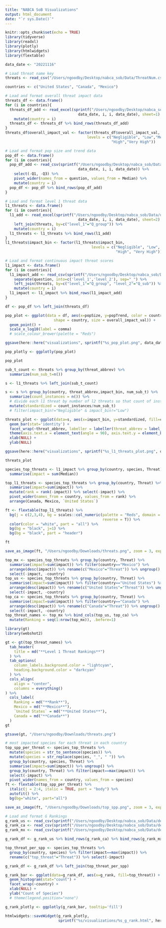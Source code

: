 ```yaml
---
title: "NABCA SoB Visualizations"
output: html_document
date: "`r sys.Date()`"
---
```


```r
knitr::opts_chunk$set(echo = TRUE)
library(tidyverse)
library(readxl)
library(plotly)
library(htmlwidgets)
library(flextable)
```

```r
data_date <- "20221116"
```

```r
# Load threat name key
threats <- read_csv("/Users/ngoodby/Desktop/nabca_sob/Data/ThreatNum.csv")

countries <- c("United States", "Canada", "Mexico")

# Load and format overall threat impact data
threats_df <- data.frame()
for (i in countries){
  threats_df_add <- read_excel(sprintf("/Users/ngoodby/Desktop/nabca_sob/Data/derived/AnalysisExport_%s_%s/impact_bins_%s_%s.xlsx", 
                                 data_date, i, i, data_date), sheet=1) %>% 
    mutate(country = i)
  threats_df <- threats_df %>% bind_rows(threats_df_add)
}
threats_df$overall_impact_val <- factor(threats_df$overall_impact_val,
                                     levels = c("Negligible", "Low","Medium",
                                                "High","Very High"))

# Load and format pop size and trend data
pop_df <- data.frame()
for (i in countries){
  pop_df_add <- read_csv(sprintf("/Users/ngoodby/Desktop/nabca_sob/Data/derived/AnalysisExport_%s_%s/pop_quantiles_agg_%s_%s.csv", 
                                 data_date, i, i, data_date)) %>% 
    select(-Q1, -Q3) %>% 
    pivot_wider(names_from = question, values_from = Median) %>% 
    mutate(country = i)
  pop_df <- pop_df %>% bind_rows(pop_df_add)
}

# Load and format level 1 threat data
l1_threats <- data.frame()
for (i in countries){
  l1_add <- read_excel(sprintf("/Users/ngoodby/Desktop/nabca_sob/Data/derived/AnalysisExport_%s_%s/impact_bins_%s_%s.xlsx", 
                                 data_date, i, i, data_date), sheet=2) %>% 
    left_join(threats, by=c("level_1"="Q_group")) %>% 
    mutate(country = i)
  l1_threats <- l1_threats %>% bind_rows(l1_add) 
}
l1_threats$impact_bin <- factor(l1_threats$impact_bin,
                                       levels = c("Negligible", "Low", "Medium",
                                                  "High", "Very High"))

# Load and format continuous impact threat scores
l1_impact <- data.frame()
for (i in countries){
  l1_impact_add <- read_csv(sprintf("/Users/ngoodby/Desktop/nabca_sob/Data/derived/AnalysisExport_%s_%s/threat_quantiles_agg_%s_%s.csv", data_date, i, i, data_date)) %>% 
    separate(question, into=c('level_1','level_2'), sep="_") %>% 
    left_join(threats, by=c("level_1"="Q_group", "level_2"="Q_sub")) %>% 
    mutate(country = i)
  l1_impact <- l1_impact %>% bind_rows(l1_impact_add) 
}
```

```r
df <- pop_df %>% left_join(threats_df) 

pop_plot <- ggplot(data = df, aes(x=popSize, y=popTrend, color = country, 
                      shape = country, size = overall_impact_val)) +
  geom_point() +
  scale_x_log10(label = comma) 
  # scale_colour_brewer(palette = "Reds")

ggsave(here::here("visualizations", sprintf("%s_pop_plot.png", data_date)), plot=pop_plot)

pop_plotly <- ggplotly(pop_plot)

pop_plot
```

```r
sub_t_count <- threats %>% group_by(threat_abbrev) %>% 
  summarize(num_sub_t=n())

s <- l1_threats %>% left_join(sub_t_count)

s <- s %>% group_by(country, threat_abbrev,impact_bin, num_sub_t) %>% 
  summarize(count_instances = n()) %>% 
  # divide each l1 threat by number of l2 threats so that count of instances is standardized across l1 threats
  mutate(standardized = count_instances/num_sub_t) 
  # filter(impact_bin!="Negligible" & impact_bin!="Low")

threats_plot <- ggplot(data=s, aes(x=impact_bin, y=standardized, fill=country)) +
  geom_bar(stat='identity') +
  facet_wrap(~threat_abbrev, labeller = labeller(threat_abbrev = label_wrap_gen(15))) +
  theme(axis.text.x = element_text(angle = 90), axis.text.y = element_blank()) +
  xlab(NULL) +
  ylab(NULL)

ggsave(here::here("visualizations", sprintf("%s_l1_threats_plot.png", data_date)), plot=threats_plot)

threats_plot
```

```r
species_top_threats <- l1_impact %>% group_by(country, species, Threat) %>% 
  summarise(impact = sum(Median))

top_l1_threats <- species_top_threats %>% group_by(country, Threat) %>% 
  summarise(impact=sum(impact)) %>% 
  mutate(rank = rank(-impact)) %>% select(-impact) %>% 
  pivot_wider(names_from = country, values_from = rank) %>% 
  arrange(Canada, Mexico, `United States`)

ft <- flextable(top_l1_threats) %>% 
  bg(j = c(2,3,4), bg = scales::col_numeric(palette = "Reds", domain = c(1, 12), 
                                            reverse = T)) %>% 
  color(color = "white", part = "all") %>% 
  bg(bg = "black", j=1) %>% 
  bg(bg = "black", part = "header") 

ft

save_as_image(ft, "/Users/ngoodby/Downloads/threats.png", zoom = 3, expand = 10, webshot = "webshot")
```

```r
top_mx <- species_top_threats %>% group_by(country, Threat) %>% 
  summarise(impact=sum(impact)) %>% filter(country=="Mexico") %>% 
  arrange(desc(impact)) %>% rename(c("Mexico"="Threat")) %>% ungroup() %>% 
  select(-impact, -country) 
top_us <- species_top_threats %>% group_by(country, Threat) %>% 
  summarise(impact=sum(impact)) %>% filter(country=="United States") %>% 
  arrange(desc(impact)) %>% rename(c("United States"="Threat")) %>% ungroup() %>% 
  select(-impact, -country) 
top_ca <- species_top_threats %>% group_by(country, Threat) %>% 
  summarise(impact=sum(impact)) %>% filter(country=="Canada") %>% 
  arrange(desc(impact)) %>% rename(c("Canada"="Threat")) %>% ungroup() %>% 
  select(-impact, -country) 
top_threat_names <- top_mx %>% bind_cols(top_us, top_ca) %>% 
  mutate(Ranking = seq(1:nrow(top_mx)), .before=1)

library(gt)
library(webshot2)

gt <- gt(top_threat_names) %>% 
  tab_header(
    title = md("**Level 1 Threat Rankings**")
  ) %>% 
  tab_options(
    column_labels.background.color = "lightcyan",
    heading.background.color = "darkcyan"
  ) %>% 
  cols_align(
    align = "center",
    columns = everything()
) %>% 
  cols_label(
    Ranking = md("**Rank**"),
    Mexico = md("**Mexico**"),
    `United States` = md("**United States**"),
    Canada = md("**Canada**")
  )
gt

gtsave(gt, "/Users/ngoodby/Downloads/threats.png")
```

```r
# most impacted species for each threat in each country
top_spp_per_threat <- species_top_threats %>% 
  mutate(species = str_to_sentence(species)) %>%
  mutate(species = str_replace(species, "_", " ")) %>% 
  group_by(country, species, Threat) %>% 
  summarise(impact=sum(impact)) %>% ungroup() %>% 
  group_by(country, Threat) %>% filter(impact==max(impact)) %>% 
  select(-impact) %>% 
  pivot_wider(names_from = country, values_from = species)
ft <- flextable(top_spp_per_threat) %>% 
  italic(j = 2:4, italic = TRUE, part = "body") %>% 
  autofit() %>% 
  bg(bg="white", part="all")

save_as_image(ft, "/Users/ngoodby/Downloads/top_spp.png", zoom = 3, expand = 10, webshot = "webshot")
```

```r
# Load and format G Rankings
g_rank_us <- read_csv(sprintf("/Users/ngoodby/Desktop/nabca_sob/Data/derived/AnalysisExport_%s_United States/g_rankings_United States_%s.csv", data_date, data_date))
g_rank_ca <- read_csv(sprintf("/Users/ngoodby/Desktop/nabca_sob/Data/derived/AnalysisExport_%s_Canada/g_rankings_Canada_%s.csv", data_date, data_date))
g_rank_mx <- read_csv(sprintf("/Users/ngoodby/Desktop/nabca_sob/Data/derived/AnalysisExport_%s_Mexico/g_rankings_Mexico_%s.csv", data_date, data_date))

g_rank_df <- g_rank_us %>% bind_rows(g_rank_ca) %>% bind_rows(g_rank_mx)
```

```r
top_threat_per_spp <- species_top_threats %>% 
  group_by(country, species) %>% filter(impact==max(impact)) %>% 
  rename(c("top_threat"="Threat")) %>% select(-impact)

g_rank_df <- g_rank_df %>% left_join(top_threat_per_spp)

g_rank_bar <- ggplot(data=g_rank_df, aes(x=g_rank, fill=top_threat)) +
  geom_histogram(stat="count") +
  facet_wrap(~country) +
  xlab(NULL) +
  ylab("Count of Species") 
  # theme(legend.position="none")

g_rank_plotly <- ggplotly(g_rank_bar, tooltip='fill')

htmlwidgets::saveWidget(g_rank_plotly, 
                        sprintf("%s/visualizations/%s_g_rank.html", here::here(), data_date))
```